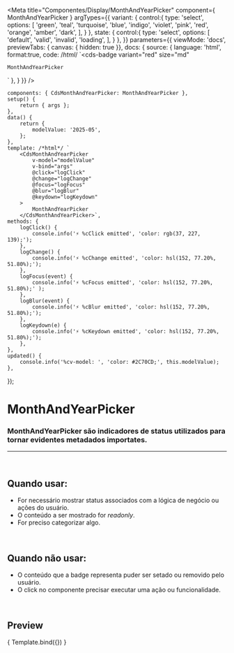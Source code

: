 
<Meta
	title="Componentes/Display/MonthAndYearPicker"
	component={ MonthAndYearPicker }
	argTypes={{
		variant: {
			control:{
				type: 'select',
				options: [
					'green',
					'teal',
					'turquoise',
					'blue',
					'indigo',
					'violet',
					'pink',
					'red',
					'orange',
					'amber',
					'dark',
				],
			}
		},
		state: {
			control:{
				type: 'select',
				options: [
					'default',
					'valid',
					'invalid',
					'loading',
				],
			}
		},
	}}
	parameters={{
		viewMode: 'docs',
		previewTabs: { canvas: { hidden: true }},
		docs: {
			source: {
				language: 'html',
				format:true,
				code: /*html*/ 
`<cds-badge
	variant="red"
	size="md"
>
	MonthAndYearPicker
</cds-badge>`
			},
		}
	}}
/>

	components: { CdsMonthAndYearPicker: MonthAndYearPicker },
	setup() {
		return { args };
	},
	data() {
		return {
			modelValue: '2025-05',
		};
	},
	template: /*html*/ `
		<CdsMonthAndYearPicker
			v-model="modelValue"
			v-bind="args"
			@click="logClick"
			@change="logChange"
			@focus="logFocus"
			@blur="logBlur"
			@keydown="logKeydown"
		>
			MonthAndYearPicker
		</CdsMonthAndYearPicker>`,
	methods: {
		logClick() {
			console.info('⚡ %cClick emitted', 'color: rgb(37, 227, 139);');
		},
		logChange() {
			console.info('⚡ %cChange emitted', 'color: hsl(152, 77.20%, 51.80%);');
		},
		logFocus(event) {
			console.info('⚡ %cFocus emitted', 'color: hsl(152, 77.20%, 51.80%);' );
		},
		logBlur(event) {
			console.info('⚡ %cBlur emitted', 'color: hsl(152, 77.20%, 51.80%);');
		},
		logKeydown(e) {
			console.info('⚡ %cKeydown emitted', 'color: hsl(152, 77.20%, 51.80%);');
		},
	},
	updated() {
		console.info('%cv-model: ', 'color: #2C70CD;', this.modelValue);
	},
});


# MonthAndYearPicker

### MonthAndYearPicker são indicadores de status utilizados para tornar evidentes metadados importates.
---
<br />

## Quando usar:
- For necessário mostrar status associados com a lógica de negócio ou ações do usuário.
- O conteúdo a ser mostrado for *readonly*.
- For preciso categorizar algo.


<br />

## Quando não usar:
- O conteúdo que a badge representa puder ser setado ou removido pelo usuário.
- O click no componente precisar executar uma ação ou funcionalidade.

<br />

## Preview

<Canvas>
	<Story
		name="MonthAndYearPicker"
		args={{
			label: 'Mês',
			variant: 'green',
			state: 'default',
			required: false,
			disabled: false,
			fluid: false,
			mobile: false,
			floatingLabel: false,
			placeholder: 'Escolha um mês...',
			errorMessage: 'Campo obrigatório',
			tooltip: '',
			tooltipIcon: 'info-outline',
			supportingText: 'supportingText',
			supportLink: '',
			supportLinkUrl: '',
			maxDate: "2026-06-06",
			minDate: "2023-01-01"
		}}
	>
		{ Template.bind({}) }
	</Story>
</Canvas>

<ArgsTable story="MonthAndYearPicker" />